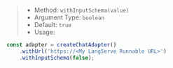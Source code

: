 > * Method: `withInputSchema(value)`
> * Argument Type: `boolean`
> * Default: `true`
> * Usage:

```js
const adapter = createChatAdapter()
    .withUrl('https://<My LangServe Runnable URL>')
    .withInputSchema(false);
```
